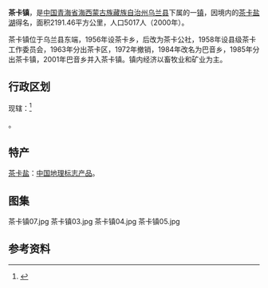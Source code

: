 {{中国乡级行政区
|景观照片文件名 = 茶卡镇02.jpg
|景观照片描述 = 茶卡镇
|63/28/21/101/000}}

'''茶卡镇'''，是[[中国|中国]][[青海省|青海省]][[海西蒙古族藏族自治州|海西蒙古族藏族自治州]][[乌兰县|乌兰县]]下属的一[[镇|镇]]，因境内的[[茶卡盐湖|茶卡盐湖]]得名，面积2191.46平方公里，人口5017人（2000年）。

茶卡镇位于乌兰县东端，1956年设茶卡乡，后改为茶卡公社，1958年设县级茶卡工作委员会，1963年分出茶卡区，1972年撤销，1984年改名为巴音乡，1985年分出茶卡镇，2001年巴音乡并入茶卡镇。镇内经济以畜牧业和矿业为主。

==行政区划==
现辖：<ref>{{PRC admin/ref sgc|63/28/21/101/000}}</ref>

{{PRC admin/children|63/28/21/101/000}}。

==特产==
[[茶卡盐|茶卡盐]]：[[中国地理标志产品|中国地理标志产品]]。

== 图集 ==
<gallery>
茶卡镇07.jpg
茶卡镇03.jpg
茶卡镇04.jpg
茶卡镇05.jpg
</gallery>

==参考资料==
{{reflist}}

{{PRC admin/navcat|63/28/21/101/000}}